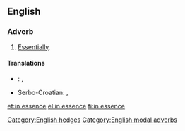 ==English==

===Adverb===
{{en-adv|head=[[in]] [[essence]]|-}}

# [[essentially|Essentially]].

====Translations====
{{trans-top|essentially}}
* {{ttbc|ro}}: {{t-|ro|esențial}}, {{tø|ro|[[în]] [[esență]]}} <!-- was "[[în]] [[esență]]" - assumed sum-of-parts; if an idiom, remove the wikilinks to the individual words. see [[User:Kephir/gadgets/xte#Translation_fixing]] -->
{{trans-mid}}
* Serbo-Croatian: {{t-|sh|u biti}}, {{t-|sh|u suštini}}
{{trans-bottom}}

[[Category:English hedges]]
[[Category:English modal adverbs]]

[[et:in essence]]
[[el:in essence]]
[[fi:in essence]]